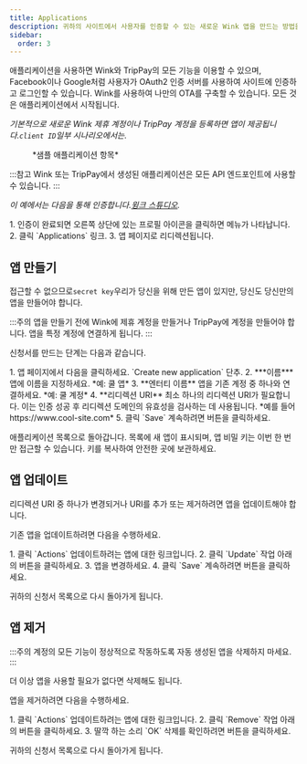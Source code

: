 ```yaml
---
title: Applications
description: 귀하의 사이트에서 사용자를 인증할 수 있는 새로운 Wink 앱을 만드는 방법을 알아보세요.
sidebar:
  order: 3
---
```


애플리케이션을 사용하면 Wink와 TripPay의 모든 기능을 이용할 수 있으며, Facebook이나 Google처럼 사용자가 OAuth2 인증 서버를 사용하여 사이트에 인증하고 로그인할 수 있습니다.
Wink를 사용하여 나만의 OTA를 구축할 수 있습니다. 모든 것은 애플리케이션에서 시작됩니다.

*기본적으로 새로운 Wink 제휴 계정이나 TripPay 계정을 등록하면 앱이 제공됩니다.`client ID`일부 시나리오에서는.*

<figure>
  <CloudinaryImage width="350" height="215" resize="scale" quality="best" alt="샘플 애플리케이션" src="academy/application" errorImage="noimage_opaque_nyrtl0.png" />

  <figcaption>*샘플 애플리케이션 항목*</figcaption>
</figure>


:::참고
Wink 또는 TripPay에서 생성된 애플리케이션은 모든 API 엔드포인트에 사용할 수 있습니다.
:::

*이 예에서는 다음을 통해 인증합니다.[윙크 스튜디오](https://studio.wink.travel).*

<Steps>
  1. 인증이 완료되면 오른쪽 상단에 있는 프로필 아이콘을 클릭하면 메뉴가 나타납니다.
  2. 클릭 `Applications` 링크.
  3. 앱 페이지로 리디렉션됩니다.
</Steps>


## 앱 만들기

접근할 수 없으므로`secret key`우리가 당신을 위해 만든 앱이 있지만, 당신도 당신만의 앱을 만들어야 합니다.

:::주의
앱을 만들기 전에 Wink에 제휴 계정을 만들거나 TripPay에 계정을 만들어야 합니다. 앱을 특정 계정에 연결하게 됩니다.
:::

신청서를 만드는 단계는 다음과 같습니다.

<Steps>
  1. 앱 페이지에서 다음을 클릭하세요. `Create new application` 단추.
  2. ***이름*** 앱에 이름을 지정하세요. *예: 쿨 앱*
  3. **엔터티 이름** 앱을 기존 계정 중 하나와 연결하세요. *예: 쿨 계정*
  4. **리디렉션 URI** 최소 하나의 리디렉션 URI가 필요합니다. 이는 인증 성공 후 리디렉션 도메인의 유효성을 검사하는 데 사용됩니다. *예를 들어 https://www.cool-site.com*
  5. 클릭 `Save` 계속하려면 버튼을 클릭하세요.
</Steps>


애플리케이션 목록으로 돌아갑니다. 목록에 새 앱이 표시되며, 앱 비밀 키는 이번 한 번만 접근할 수 있습니다. 키를 복사하여 안전한 곳에 보관하세요.

## 앱 업데이트

리디렉션 URI 중 하나가 변경되거나 URI를 추가 또는 제거하려면 앱을 업데이트해야 합니다.

기존 앱을 업데이트하려면 다음을 수행하세요.

<Steps>
  1. 클릭 `Actions` 업데이트하려는 앱에 대한 링크입니다.
  2. 클릭 `Update` 작업 아래의 버튼을 클릭하세요.
  3. 앱을 변경하세요.
  4. 클릭 `Save` 계속하려면 버튼을 클릭하세요.
</Steps>


귀하의 신청서 목록으로 다시 돌아가게 됩니다.

## 앱 제거

:::주의
계정의 모든 기능이 정상적으로 작동하도록 자동 생성된 앱을 삭제하지 마세요.
:::

더 이상 앱을 사용할 필요가 없다면 삭제해도 됩니다.

앱을 제거하려면 다음을 수행하세요.

<Steps>
  1. 클릭 `Actions` 업데이트하려는 앱에 대한 링크입니다.
  2. 클릭 `Remove` 작업 아래의 버튼을 클릭하세요.
  3. 딸깍 하는 소리 `OK` 삭제를 확인하려면 버튼을 클릭하세요.
</Steps>


귀하의 신청서 목록으로 다시 돌아가게 됩니다.

